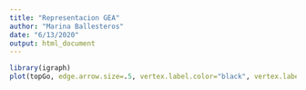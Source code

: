 ```yaml
---
title: "Representacion GEA"
author: "Marina Ballesteros"
date: "6/13/2020"
output: html_document
---
```


```r
library(igraph)
plot(topGo, edge.arrow.size=.5, vertex.label.color="black", vertex.label.dist=1.5, vertex.color=c( "pink", "skyblue", xlim=c(5,5)))
```
